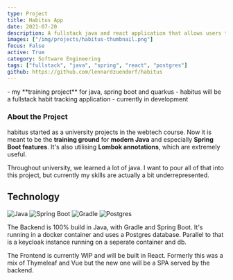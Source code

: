 ```yaml
---
type: Project
title: Habitus App
date: 2021-07-20
description: A fullstack java and react application that allows users to track their habits and goals.
images: ["/img/projects/habitus-thumbnail.png"]
focus: False
active: True
category: Software Engineering
tags: ["fullstack", "java", "spring", "react", "postgres"]
github: https://github.com/lennardzuendorf/habitus
---
```


<Callout>
    - my **training project** for java, spring boot and quarkus
    - habitus will be a fullstack habit tracking application
    - currently in development
</Callout>

### About the Project

habitus started as a university projects in the webtech course. Now it is meant to be the **training ground** for **modern Java** and especially **Spring Boot features**. It's also utilising **Lombok annotations**, which are extremely useful.

Throughout university, we learned a lot of java. I want to pour all of that into this project, but currently my skills are actually a bit underrepresented.

## Technology

<ProjectTech>
  <img
    src="https://img.shields.io/badge/Java-ED8B00?style=for-the-badge&logo=openjdk&logoColor=white"
    alt="Java"
    className="rounded-sm"
  />
  <img
    src="https://img.shields.io/badge/Spring-6DB33F?style=for-the-badge&logo=spring&logoColor=white"
    alt="Spring Boot"
    className="rounded-sm"
  />
  <img
    src="https://img.shields.io/badge/Gradle-02303A.svg?style=for-the-badge&logo=Gradle&logoColor"
    alt="Gradle"
    className="rounded-sm"
  />
  <img
    src="https://img.shields.io/badge/Postgres-316192?style=for-the-badge&logo=postgresql&logoColor=white"
    alt="Postgres"
    className="rounded-sm"
  />
</ProjectTech>

The Backend is 100% build in Java, with Gradle and Spring Boot. It's running in a docker container and uses a Postgres database. Parallel to that is a keycloak instance running on a seperate container and db.

The Frontend is currently WIP and will be built in React. Formerly this was a mix of Thymeleaf and Vue but the new one will be a SPA served by the backend.
